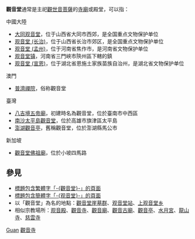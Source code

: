 '''觀音堂'''通常是主祀[[觀世音菩薩|觀世音菩薩]]的[[寺廟|寺廟]]或殿堂，可以指：
;中國大陸
*[[大同观音堂|大同观音堂]]，位于山西省大同市西郊，是全国重点文物保护单位
*[[观音堂_(长治)|观音堂 (长治)]]，位于山西省长治市郊区，是全国重点文物保护单位
*[[观音堂_(孟州)|观音堂 (孟州)]]，位于河南省焦作市，是河南省文物保护单位
*[[观音堂镇|观音堂镇]]，河南省三門峽市陝州區下轄的鎮
*[[观音堂_(宣恩)|观音堂 (宣恩)]]，位于湖北省恩施土家族苗族自治州，是湖北省文物保护单位

;澳門
*[[普濟禪院|普濟禪院]]，俗称觀音堂

;臺灣
*[[八吉境五帝廟|八吉境五帝廟]]，初建時名為觀音堂，位於臺南市中西區
*[[南沙太平島觀音堂|南沙太平島觀音堂]]，位於高雄市旗津區太平島
*[[澎湖觀音亭|澎湖觀音亭]]，舊稱觀音堂，位於澎湖縣馬公市

;新加坡
*[[觀音堂佛祖廟|觀音堂佛祖廟]]，位於小坡四馬路

== 參見 ==
* [[Special:Search/intitle:"觀音堂"|標題包含繁體字「-{觀音堂}-」的頁面]]
* [[Special:Search/intitle:"观音堂"|標題包含簡體字「-{观音堂}-」的頁面]]
*以「觀音堂」為名的地點：[[觀音堂崖墓群|觀音堂崖墓群]]、[[观音堂站|观音堂站]]、[[上观音堂乡|上观音堂乡]]
*相似宗教場所：[[观音殿|观音殿]]、[[觀音寺|觀音寺]]、[[觀音廟|觀音廟]]、[[觀音古廟|觀音古廟]]、[[觀音亭|觀音亭]]、[[水月宮|水月宮]]、[[龍山寺|龍山寺]]、[[慈雲寺|慈雲寺]]

{{Disambiguation|Cat=三字佛寺消歧義|Guan}}
[[Category:三字廟宇消歧義|Guan]]
[[Category:觀音寺|]]